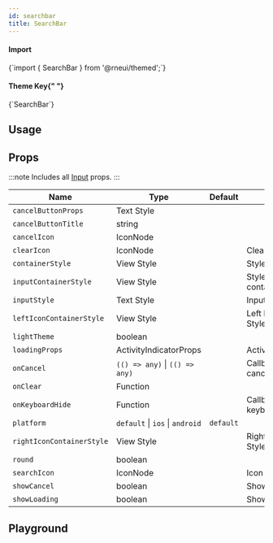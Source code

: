 ```yaml
---
id: searchbar
title: SearchBar
---
```



<IconsStyle />

<div class="row inline-flex-center">
  <div class="col col--3">
    <h4>Import</h4>
  </div>
  <div class="col col--9">
    <CodeBlock>{`import { SearchBar } from '@rneui/themed';`}</CodeBlock>
  </div>
  <div class="col col--3">
    <h4>
      Theme Key{" "}
      <a href="../customizing#using-themeprovider">
        <BiInfoCircle />
      </a>
    </h4>
  </div>
  <div class="col col--9">
    <CodeBlock>{`SearchBar`}</CodeBlock>
  </div>
</div>

## Usage

<Usage />

## Props

:::note
Includes all [Input](input#props) props.
:::

<div class='table-responsive'>

| Name                      | Type                            | Default   | Description                            |
| ------------------------- | ------------------------------- | --------- | -------------------------------------- |
| `cancelButtonProps`       | Text Style                      |           |                                        |
| `cancelButtonTitle`       | string                          |           |                                        |
| `cancelIcon`              | IconNode                        |           |                                        |
| `clearIcon`               | IconNode                        |           | Clear Icon                             |
| `containerStyle`          | View Style                      |           | Style for container                    |
| `inputContainerStyle`     | View Style                      |           | Style for input container              |
| `inputStyle`              | Text Style                      |           | Input Style                            |
| `leftIconContainerStyle`  | View Style                      |           | Left Icon Container Style              |
| `lightTheme`              | boolean                         |           |                                        |
| `loadingProps`            | ActivityIndicatorProps          |           | ActivityIndicatorProps                 |
| `onCancel`                | `(() => any)` \| `(() => any)`  |           | Callback Function on cancel icon press |
| `onClear`                 | Function                        |           |                                        |
| `onKeyboardHide`          | Function                        |           | Callback Function on keyboard hides    |
| `platform`                | `default` \| `ios` \| `android` | `default` |                                        |
| `rightIconContainerStyle` | View Style                      |           | Right Icon Container Style             |
| `round`                   | boolean                         |           |                                        |
| `searchIcon`              | IconNode                        |           | Icon for search                        |
| `showCancel`              | boolean                         |           | Show cancel                            |
| `showLoading`             | boolean                         |           | Show loading                           |

</div>

## Playground

<Play />
